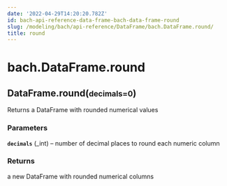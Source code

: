 ```yaml
---
date: '2022-04-29T14:20:20.782Z'
id: bach-api-reference-data-frame-bach-data-frame-round
slug: /modeling/bach/api-reference/DataFrame/bach.DataFrame.round/
title: round
---
```


# bach.DataFrame.round

<div class="method">
<h2 class="signature-class"><span class="additional-name">DataFrame.</span><span class="name">round(</span><small class="parameter-list"><span class="parameter" id="decimals">decimals=0</span></small>)</h2>


<div class="content">

Returns a DataFrame with rounded numerical values


### Parameters

**`decimals`** (_int) – number of decimal places to round each numeric column



### Returns

a new DataFrame with rounded numerical columns



</div>

</div>
